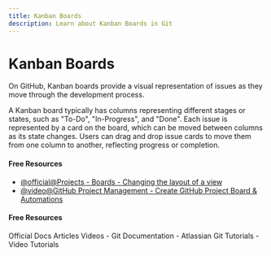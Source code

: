 ```yaml
---
title: Kanban Boards
description: Learn about Kanban Boards in Git
---
```


# Kanban Boards

On GitHub, Kanban boards provide a visual representation of issues as they move through the development process.

A Kanban board typically has columns representing different stages or states, such as "To-Do", "In-Progress", and "Done". Each issue is represented by a card on the board, which can be moved between columns as its state changes. Users can drag and drop issue cards to move them from one column to another, reflecting progress or completion.

#### Free Resources

- [@official@Projects - Boards - Changing the layout of a view](https://docs.github.com/en/issues/planning-and-tracking-with-projects/customizing-views-in-your-project/changing-the-layout-of-a-view)
- [@video@GitHub Project Management - Create GitHub Project Board & Automations](https://www.youtube.com/watch?v=oPQgFxHcjAw)

#### Free Resources

<Tabs defaultValue="official">
<TabsList>
<TabsTrigger value="official">Official Docs</TabsTrigger>
<TabsTrigger value="article">Articles</TabsTrigger>
<TabsTrigger value="video">Videos</TabsTrigger>
</TabsList>

<TabsContent value="official">
- <Link href="https://git-scm.com/docs">Git Documentation</Link>
</TabsContent>
<TabsContent value="article">
- <Link href="https://www.atlassian.com/git/tutorials">Atlassian Git Tutorials</Link>
</TabsContent>
<TabsContent value="video">
- <Link href="https://www.youtube.com/results?search_query=git+kanban-boards+tutorial">Video Tutorials</Link>
</TabsContent>
</Tabs>

<Outlet path="5-github/basics/kanban-boards" />
